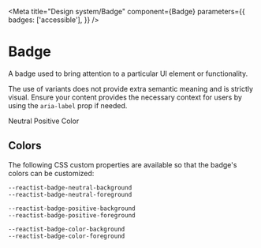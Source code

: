 

<Meta
    title="Design system/Badge"
    component={Badge}
    parameters={{
        badges: ['accessible'],
    }}
/>

# Badge

A badge used to bring attention to a particular UI element or functionality.

The use of variants does not provide extra semantic meaning and is strictly visual. Ensure your content provides the necessary context for users by using the `aria-label` prop if needed.

<Canvas>
    <Story parameters={{ docs: { source: { type: 'code' } } }} name="Main demo">
        <Columns space="large">
            <Column width="content">
                <Badge variant="neutral">Neutral</Badge>
            </Column>
            <Column width="content">
                <Badge variant="positive">Positive</Badge>
            </Column>
            <Column width="content">
                <Badge variant="color">Color</Badge>
            </Column>
        </Columns>
    </Story>
</Canvas>

<ArgsTable of={Badge} />

## Colors

The following CSS custom properties are available so that the badge's colors can be customized:

```
--reactist-badge-neutral-background
--reactist-badge-neutral-foreground

--reactist-badge-positive-background
--reactist-badge-positive-foreground

--reactist-badge-color-background
--reactist-badge-color-foreground
```
